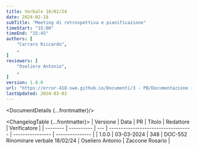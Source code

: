```yaml
---
title: Verbale 18/02/24
date: 2024-02-18
subTitle: "Meeting di retrospettiva e pianificazione"
timeStart: "15:00"
timeEnd: "15:45"
authors: [
	"Carraro Riccardo",
	,
]
reviewers: [
	"Oseliero Antonio",
	,
]
version: 1.0.0
url: "https://error-418-swe.github.io/Documenti/3 - PB/Documentazione interna/Verbali/24-02-18_v1.0.0.pdf"
lastUpdated: 2024-03-03
---
```



<DocumentDetails {...frontmatter}/>

<ChangelogTable {...frontmatter}>
| Versione | Data       | PR  | Titolo                              | Redattore        | Verificatore    |
| -------- | ---------- | --- | ----------------------------------- | ---------------- | --------------- |
| 1.0.0    | 03-03-2024 | 348 | DOC-552 Rinominare verbale 18/02/24 | Oseliero Antonio | Zaccone Rosario |
</ChangelogTable>

